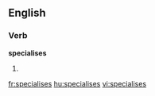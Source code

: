 
==English==

===Verb===
'''specialises'''

# {{third-person singular of|[[specialise]]}}

[[fr:specialises]]
[[hu:specialises]]
[[vi:specialises]]
